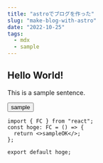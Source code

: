 ```yaml
---
title: "astroでブログを作った"
slug: "make-blog-with-astro"
date: "2022-10-25"
tags:
  - mdx
  - sample
---
```


## Hello World!

This is a sample sentence.

<button>sample</button>

```tsx
import { FC } from "react";
const hoge: FC = () => {
  return <>sampleOK</>;
};

export default hoge;
```
